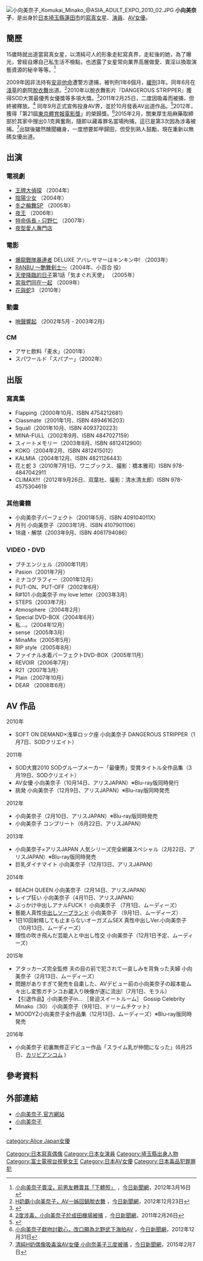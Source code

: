 {{藝人
| 姓名 = 小向美奈子
| 類型 = AV女優
| 圖片 = Komukai Minako @ ASIA ADULT EXPO 2010 01.JPG
| 圖片尺寸 = 
| 圖片簡介 = 小向美奈子出席亞洲成人博覽2010
| 原名 =
| 英文名 = Komukai Minako
| 外文名 = こむかい みなこ
| 外文 = ja
| 綽號 = {{lang|ja|みなたん}}
| 出生日期 = {{birth_date_and _age|1985|5|27}}
| 出生地點 = {{JPN}}[[埼玉縣|埼玉縣]][[蓮田市|蓮田市]]
| 逝世日期 = 
| 逝世地點 = 
| 國籍 = {{JPN}}
| 教育程度 = [[日本音樂高等學校|日本音樂高等學校]]肄業
| 語言 = [[日語|日語]]
| 經紀公司 = 
| 活躍年代 = 
| 網站 = 
| imdb =  
}}
{{Japanese|japanese=小向 美奈子|kana=こむかい みなこ|romaji=Komukai Minako}}
[[File:小向美奈子_Komukai_Minako_@ASIA_ADULT_EXPO_2010_02.JPG|thumb]]
'''小向美奈子'''{{BD|1985年|5月27日|catIdx=Komukai Minako}}，是出身於[[日本|日本]][[埼玉縣|埼玉縣]][[蓮田市|蓮田市]]的[[寫真女星|寫真女星]]、[[演員|演員]]、[[AV女優|AV女優]]。

== 簡歷 ==
15歲時就出道當寫真女星，以清純可人的形象走紅寫真界，走紅後的她，為了曝光，曾經自爆自己私生活不檢點，也透露了女星常向業界高層做愛、賣淫以換取演藝資源的秘辛等等。<ref>[http://www.nownews.com/n/2012/03/16/4575 小向美奈子賣淫，前男友轉賣其「下體照」] {{Wayback|url=http://www.nownews.com/n/2012/03/16/4575 |date=20170121122751 }}，[[今日新聞網|今日新聞網]]，2012年3月16日</ref>

2009年因非法持有[[安非他命|安非他命]]遭警方逮捕，被判刑1年6個月，[[緩刑|緩刑]]3年。同年6月在[[淺草|淺草]]的劇院[[脫衣舞|脫衣舞]]出道。<ref>[http://www.nownews.com/n/2012/02/03/39343 H奶霸小向美奈子，AV一姊回鍋脫衣舞] {{Wayback|url=http://www.nownews.com/n/2012/02/03/39343 |date=20131224110736 }}，[[今日新聞網|今日新聞網]]，2012年12月23日</ref>2010年以脫衣舞影片『DANGEROUS STRIPPER』獲得SOD大賞最優秀女優獎等多項大獎。<ref>{{cite web|title=SOD大賞，羽田愛勇奪新人獎|url=http://www.hilive.tv/news.aspx?idx=815|publisher=|date=2010-12-26|5=|access-date=2011-09-14|archive-url=https://web.archive.org/web/20101228120704/http://www.hilive.tv/news.aspx?idx=815|archive-date=2010-12-28|dead-url=yes}}</ref>2011年2月25日，二度因吸毒而被捕，但終被釋放。<ref>[http://www.nownews.com/n/2011/02/26/555570 2度涉毒，小向美奈子於成田機場被捕] {{Wayback|url=http://www.nownews.com/n/2011/02/26/555570 |date=20131224102110 }}，[[今日新聞網|今日新聞網]]，2011年2月26日</ref>
同年9月正式宣佈投身AV界，並於10月發表AV出道作品。<ref>{{cite web|title=「不報恩不行」．小向美奈子真的拍啦|url=http://www.hilive.tv/news.aspx?idx=956|publisher=|date=2011-09-14|5=|access-date=2011-09-14|archive-url=https://web.archive.org/web/20110926213139/http://www.hilive.tv/news.aspx?idx=956|archive-date=2011-09-26|dead-url=yes}}</ref>2012年，獲得「第21屆[[東京體育報電影獎|東京體育報電影獎]]」的榮歸獎。<ref>[http://www.nownews.com/n/2012/03/01/39338 小向美奈子獻吻討歡心，改口願為北野武下海拍AV] {{Wayback|url=http://www.nownews.com/n/2012/03/01/39338 |date=20131224114836 }}，[[今日新聞網|今日新聞網]]，2012年12月31日</ref>2015年2月，關東厚生局麻藥取締部於其家中搜出0.1克興奮劑，隨即以藏毒罪名當場拘捕，這已是第3次因為涉毒被捕。<ref>[http://www.nownews.com/n/2015/02/07/1599997 清純H奶偶像吸毒淪AV女優 小向奈美子三度被捕] {{Wayback|url=http://www.nownews.com/n/2015/02/07/1599997 |date=20151215200605 }}，[[今日新聞網|今日新聞網]]，2015年2月7日</ref>出獄後雖然醜聞纏身，一度想要卸甲歸田，但受到熟人鼓勵，現在重新以無碼女優出道。

== 出演 ==
=== 電視劇 ===
* [[王牌大偵探|王牌大偵探]] （2004年）
* [[陰陽少女|陰陽少女]] （2004年）
* [[冬之輪舞|冬之輪舞]]SP （2005年）
* [[夜王|夜王]] （2006年）
* [[特命係長・只野仁|特命係長・只野仁]] （2007年）
* [[夜型愛人專門店|夜型愛人專門店]]

=== 電影 ===
* [[爆龍戰隊暴連者|爆龍戰隊暴連者]] DELUXE アバレサマーはキンキン中! （2003年）
* [[RANBU_〜艶舞剣士〜|RANBU 〜艶舞剣士〜]]（2004年、小百合 役）
* [[天使降臨的日子|天使降臨的日子]]第1話「気まぐれ天使」 （2005年）
* [[當我們同在一起|當我們同在一起]] （2009年） 
* [[花與蛇|花與蛇]]3  （2010年）

=== 動畫 ===
* [[哨聲響起|哨聲響起]] （2002年5月 - 2003年2月）

=== CM ===
* アサヒ飲料「麦水」（2001年）
* スパワールド「スパプー」（2002年）

== 出版 ==
=== 寫真集 ===
* Flapping（2000年10月、ISBN 4754212681）
* Classmate（2001年1月、ISBN 4894616203）
* Squall（2001年10月、ISBN 4093720223）
* MINA-FULL（2002年9月、ISBN 4847027159）
* スィートメモリー（2003年8月、ISBN 4812412900）
* KOKO（2004年2月、ISBN 4812415012）
* KALMIA（2004年12月、ISBN 4821126443）
* 花と蛇 3（2010年7月1日、ワニブックス、撮影：橋本雅司）ISBN 978-4847042911
* CLIMAX!!!（2012年9月26日、双葉社、撮影：清水清太郎）ISBN 978-4575304619

=== 其他書籍 ===
* 小向美奈子パーフェクト（2001年5月、ISBN 409104011X）
* 月刊 小向美奈子（2003年1月、ISBN 4107901106）
* 18歳・解禁（2003年9月、ISBN 4061794086）

=== VIDEO・DVD ===
* プチエンジェル（2000年11月）
* Pasion（2001年7月）
* ミナコグラフィー（2001年12月）
* PUT-ON、PUT-OFF（2002年6月）
* R#101 小向美奈子 my love letter（2003年3月）
* STEPS（2003年7月）
* Atmosphere（2004年2月）
* Special DVD-BOX（2004年6月）
* 私…。（2004年12月）
* sense（2005年3月）
* MinaMix（2005年5月）
* RIP style（2005年8月）
* ファイナル水着パーフェクトDVD-BOX（2005年11月）
* REVOIR（2006年7月）
* R21（2007年3月）
* Plain（2007年10月）
* DEAR （2008年6月）

== AV 作品 ==
2010年
* SOFT ON DEMAND×浅草ロック座 小向美奈子 DANGEROUS STRIPPER（1月7日、SODクリエイト）

2011年
* SOD大賞2010 SODグループメーカー「最優秀」受賞タイトル全作品集（3月19日、SODクリエイト）
* AV女優 小向美奈子（10月14日、アリスJAPAN）※Blu-ray版同時発行
* 挑発 小向美奈子（12月9日、アリスJAPAN）※Blu-ray版同時発売

2012年
* 小向美奈子（2月10日、アリスJAPAN）※Blu-ray版同時発売
* 小向美奈子 コンプリート（6月22日、アリスJAPAN）

2013年
* 小向美奈子×アリスJAPAN 人気シリーズ完全網羅スペシャル（2月22日、アリスJAPAN）※Blu-ray版同時発売
* 巨乳ダイナマイト 小向美奈子（12月13日、アリスJAPAN）

2014年
* BEACH QUEEN 小向美奈子（2月14日、アリスJAPAN）
* レイプ狂い 小向美奈子（4月11日、アリスJAPAN）
* ぶっかけ中出しアナルFUCK！ 小向美奈子 （7月1日、ムーディーズ）
* 藝能人真性[[中出|中出]]しソープランド 小向美奈子 （9月1日、ムーディーズ）
* 1日10回射精しても止まらないオーガズムSEX 真性中出しVer.小向美奈子（10月13日、ムーディーズ）
* 理性の吹き飛んだ芸能人と中出し性交 小向美奈子（12月1日予定、ムーディーズ）

2015年
* アタッカーズ完全監修 夫の目の前で犯されて―哀しみを背負った夫婦 小向美奈子（2月13日、ムーディーズ）
* 問題がありすぎて発売を自粛した、AVデビュー前の小向美奈子の超本能ムキ出し変態ガチンコお蔵入り映像が遂に流出!（7月1日、モラル）
* 【引退作品】小向美奈子in… ［脅迫スイートルーム］ Gossip Celebrity Minako（30） 小向美奈子（9月1日、ドリームチケット）
* MOODYZ小向美奈子全作品集（12月13日、ムーディーズ）※Blu-ray版同時発売

2016年
* 小向美奈子 初裏無修正デビュー作品「スライム乳が仲間になった」(6月25日、[http://www.caribbeancom.com/search_act/7115/1.html カリビアンコム] {{Wayback|url=http://www.caribbeancom.com/search_act/7115/1.html |date=20201108143735 }})

== 參考資料 ==
{{Reflist}}

== 外部連結 ==
* [http://www.minakokomukai.com/ 小向美奈子 官方網站] {{Wayback|url=http://www.minakokomukai.com/ |date=20170124090312 }}
* [http://www.alicejapan.co.jp/promotion/komukai/fs.html 小向美奈子] {{Wayback|url=http://www.alicejapan.co.jp/promotion/komukai/fs.html |date=20200908131106 }}
* {{Twitter|minakokomukai|小向美奈子 (minakokomukai)}}

{{富士电视台视觉女王}}
{{authority control}}
{{DEFAULTSORT:Komukai Minako}}
[[Category:日本寫真偶像|Category:日本寫真偶像]]
[[Category:日本女演員|Category:日本女演員]]
[[Category:埼玉縣出身人物|Category:埼玉縣出身人物]]
[[Category:富士電視台視覺女王|Category:富士電視台視覺女王]]
[[Category:日本AV女優|Category:日本AV女優]]
[[category:Alice_Japan女優|category:Alice Japan女優]]
[[Category:日本毒品犯罪罪犯|Category:日本毒品犯罪罪犯]]